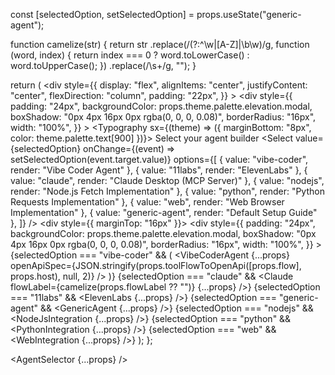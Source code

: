 
  const [selectedOption, setSelectedOption] = props.useState("generic-agent");

  function camelize(str) {
    return str
      .replace(/(?:^\w|[A-Z]|\b\w)/g, function (word, index) {
        return index === 0 ? word.toLowerCase() : word.toUpperCase();
      })
      .replace(/\s+/g, "");
  }

  return (
    <div
      style={{
        display: "flex",
        alignItems: "center",
        justifyContent: "center",
        flexDirection: "column",
        padding: "22px",
      }}
    >
      <div
        style={{
          padding: "24px",
          backgroundColor: props.theme.palette.elevation.modal,
          boxShadow: "0px 4px 16px 0px rgba(0, 0, 0, 0.08)",
          borderRadius: "16px",
          width: "100%",
        }}
      >
        <Typography sx={(theme) => ({ marginBottom: "8px", color: theme.palette.text[900] })}>
          Select your agent builder
        </Typography>
        <Select
          value={selectedOption}
          onChange={(event) => setSelectedOption(event.target.value)}
          options={[
            { value: "vibe-coder", render: "Vibe Coder Agent" },
            { value: "11labs", render: "ElevenLabs" },
            { value: "claude", render: "Claude Desktop (MCP Server)" },
            { value: "nodejs", render: "Node.js Fetch Implementation" },
            { value: "python", render: "Python Requests Implementation" },
            { value: "web", render: "Web Browser Implementation" },
            { value: "generic-agent", render: "Default Setup Guide" },
          ]}
        />
      </div>
      <div style={{ marginTop: "16px" }}></div>
      <div
        style={{
          padding: "24px",
          backgroundColor: props.theme.palette.elevation.modal,
          boxShadow: "0px 4px 16px 0px rgba(0, 0, 0, 0.08)",
          borderRadius: "16px",
          width: "100%",
        }}
      >
        {selectedOption === "vibe-coder" && (
          <VibeCoderAgent
            {...props}
            openApiSpec={JSON.stringify(props.toolFlowToOpenApi([props.flow], props.host), null, 2)}
          />
        )}
        {selectedOption === "claude" && <Claude flowLabel={camelize(props.flowLabel ?? "")} {...props} />}
        {selectedOption === "11labs" && <ElevenLabs {...props} />}
        {selectedOption === "generic-agent" && <GenericAgent {...props} />}
        {selectedOption === "nodejs" && <NodeJsIntegration {...props} />}
        {selectedOption === "python" && <PythonIntegration {...props} />}
        {selectedOption === "web" && <WebIntegration {...props} />}
      </div>
    </div>
  );
};

<AgentSelector {...props} />
